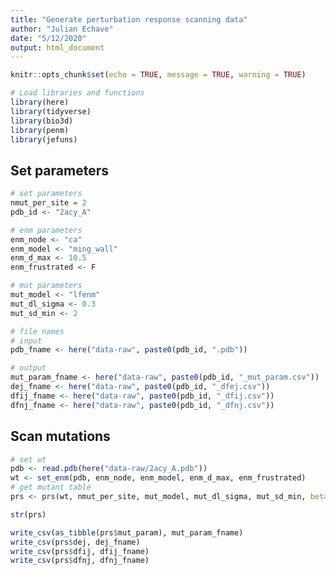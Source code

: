 ```yaml
---
title: "Generate perturbation response scanning data"
author: "Julian Echave"
date: "5/12/2020"
output: html_document
---
```


```r
knitr::opts_chunk$set(echo = TRUE, message = TRUE, warning = TRUE)
```


```r
# Load libraries and functions
library(here)
library(tidyverse)
library(bio3d)
library(penm)
library(jefuns)
```

## Set parameters

```r
# set parameters
nmut_per_site = 2
pdb_id <- "2acy_A"

# enm parameters
enm_node <- "ca"
enm_model <- "ming_wall"
enm_d_max <- 10.5
enm_frustrated <- F

# mut parameters
mut_model <- "lfenm"
mut_dl_sigma <- 0.3
mut_sd_min <- 2

# file names
# input
pdb_fname <- here("data-raw", paste0(pdb_id, ".pdb"))

# output
mut_param_fname <- here("data-raw", paste0(pdb_id, "_mut_param.csv"))
dej_fname <- here("data-raw", paste0(pdb_id, "_dfej.csv"))
dfij_fname <- here("data-raw", paste0(pdb_id, "_dfij.csv"))
dfnj_fname <- here("data-raw", paste0(pdb_id, "_dfnj.csv"))
```


## Scan mutations

```r
# set wt
pdb <- read.pdb(here("data-raw/2acy_A.pdb"))
wt <- set_enm(pdb, enm_node, enm_model, enm_d_max, enm_frustrated)
# get mutant table
prs <- prs(wt, nmut_per_site, mut_model, mut_dl_sigma, mut_sd_min, beta = beta_boltzmann())

str(prs)
```

```r
write_csv(as_tibble(prs$mut_param), mut_param_fname)
write_csv(prs$dej, dej_fname)
write_csv(prs$dfij, dfij_fname)
write_csv(prs$dfnj, dfnj_fname)
```


